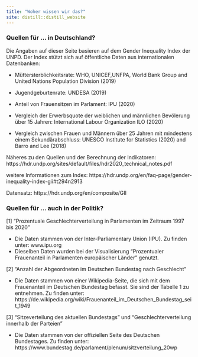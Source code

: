 ```yaml
---
title: "Woher wissen wir das?"
site: distill::distill_website
---
```


### Quellen für ... in Deutschland?

Die Angaben auf dieser Seite basieren auf dem Gender Inequality Index der UNPD. Der Index stützt sich auf öffentliche Daten aus internationalen Datenbanken:

- Müttersterblichkeitsrate: WHO, UNICEF,UNFPA, World Bank Group and United Nations Population Division (2019)

- Jugendgeburtenrate: UNDESA (2019)

- Anteil von Frauensitzen im Parlament: IPU (2020)

- Vergleich der Erwerbsquote der weiblichen und männlichen Bevölerung über 15 Jahren: International Labour Organization ILO (2020)

- Vergleich zwischen Frauen und Männern über 25 Jahren mit mindestens einem Sekundärabschluss: UNESCO Institute for Statistics (2020) and Barro and Lee (2018)

Näheres zu den Quellen und der Berechnung der Indikatoren: https://hdr.undp.org/sites/default/files/hdr2020_technical_notes.pdf 

weitere Informationen zum Index: https://hdr.undp.org/en/faq-page/gender-inequality-index-gii#t294n2913

Datensatz: https://hdr.undp.org/en/composite/GII 

### Quellen für ... auch in der Politik?


[1] "Prozentuale Geschlechterverteilung in Parlamenten im Zeitraum 1997 bis 2020"

- Die Daten stammen von der Inter-Parliamentary Union (IPU). Zu finden unter: www.ipu.org
- Dieselben Daten wurden bei der Visualisierung "Prozentualer Frauenanteil in Parlamenten europäischer Länder" genutzt.


[2] "Anzahl der Abgeordneten im Deutschen Bundestag nach Geschlecht"

- Die Daten stammen von einer Wikipedia-Seite, die sich mit dem Frauenanteil im Deutschen Bundestag befasst. Sie sind der Tabelle 1 zu entnehmen. Zu finden unter: https://de.wikipedia.org/wiki/Frauenanteil_im_Deutschen_Bundestag_seit_1949

[3] "Sitzeverteilung des aktuellen Bundestags" und "Geschlechterverteilung innerhalb der Parteien"

- Die Daten stammen von der offiziellen Seite des Deutschen Bundestages. Zu finden unter: https://www.bundestag.de/parlament/plenum/sitzverteilung_20wp

